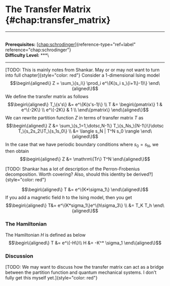 # The Transfer Matrix \{#chap:transfer_matrix\}

------------------------------------------------------------------------

\
**Prerequisites:**
[\[chap:schrodinger\]](#chap:schrodinger)\{reference-type="ref+label"
reference="chap:schrodinger"\}\
**Difficulty Level:** \*\*\*\

------------------------------------------------------------------------

[TODO: This is mainly notes from Shankar. May or or may not want to turn
into full chapter]\{style="color: red"\} Consider a 1-dimensional Ising
model $$\begin\{aligned\}
    Z = \sum_\{s_i\} \prod_i e^\{K(s_i s_\{i+1\}-1)\}
\end\{aligned\}$$ We define the transfer matrix as follows
$$\begin\{aligned\}
    T_\{s's\} &= e^\{K(s's-1)\} \\
    T &= \begin\{pmatrix\}
    1 & e^\{-2K\} \\ 
    e^\{-2K\} & 1 \\
    \end\{pmatrix\}
\end\{aligned\}$$ We can rewrite partition function $Z$ in terms of
transfer matrix $T$ as $$\begin\{aligned\}
    Z &= \sum_\{s_1=1,\dotsc,N-1\} T_\{s_Ns_\{N-1\}\}\dotsc T_\{s_2s_2\}T_\{s_1s_0\} \\
    &= \langle s_N | T^N s_0 \rangle
\end\{aligned\}$$ In the case that we have periodic boundary conditions
where $s_0 = s_N$, we then obtain $$\begin\{aligned\}
    Z &= \mathrm\{Tr\} T^N
\end\{aligned\}$$

[TODO: Shankar has a lot of description of the Perron-Frobenius
decomposition. Worth covering? Also, should this identity be
derived?]\{style="color: red"\}

$$\begin\{aligned\}
    T &= e^\{K*\sigma_1\}
\end\{aligned\}$$ If you add a magnetic field $h$ to the Ising model, then
you get $$\begin\{aligned\}
    T&= e^\{K*sigma_1\}e^\{h\sigma_3\} \\
    &= T_K T_h
\end\{aligned\}$$

### The Hamiltonian

The Hamiltonian $H$ is defined as below $$\begin\{aligned\}
    T &= e^\{-H\}\\
    H &= -K^* \sigma_1
\end\{aligned\}$$

### Discussion

[TODO: We may want to discuss how the transfer matrix can act as a
bridge between the partition function and quantum mechanical systems. I
don't fully get this myself yet.]\{style="color: red"\}
